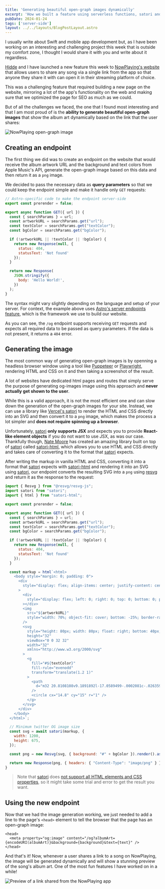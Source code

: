 ```yaml
---
title: 'Generating beautiful open-graph images dynamically'
excerpt: 'How we built a feature using serverless functions, satori and resvg to generate beautiful open-graph images dynamically for NowPlaying'
pubDate: 2024-01-24
tags: ['server-side']
layout: ../../layouts/BlogPostLayout.astro
---
```


I usually write about Swift and mobile app development but, as I have been working on an interesting and challenging project this week that is outside my comfort zone, I thought I would share it with you and write about it regardless.

[Hidde](https://twitter.com/hiddevdploeg) and I have launched a new feature this week to [NowPlaying's website](https://nowplaying.page) that allows users to share any song via a single link from the app so that anyone they share it with can open it in their streaming platform of choice.

This was a challenging feature that required building a new page on the website, mirroring a lot of the app's functionality on the web and making sure that we optimized the page for SEO as much as we could.

But of all the challenges we faced, the one that I found most interesting and that I am most proud of is the **ability to generate beautiful open-graph images** that show the album art dynamically based on the link that the user shares:

![NowPlaying open-graph image](/assets/posts/generating-beautiful-open-graph-images-dynamically/og.webp)

## Creating an endpoint

The first thing we did was to create an endpoint on the website that would receive the album artwork URL and the background and text colors from Apple Music's API, generate the open-graph image based on this data and then return it as a `png` image.

We decided to pass the necessary data as **query parameters** so that we could keep the endpoint simple and make it handle only `GET` requests:

```javascript:og.js
// Astro-specific code to make the endpoint server-side
export const prerender = false;

export async function GET({ url }) {
  const { searchParams } = url;
  const artworkURL = searchParams.get("url");
  const textColor = searchParams.get("textColor");
  const bgColor = searchParams.get("bgColor");

  if (!artworkURL || !textColor || !bgColor) {
    return new Response(null, {
      status: 404,
      statusText: 'Not found'
    });
  }

  return new Response(
    JSON.stringify({
      body: 'Hello World!',
    })
  );
}
```

The syntax might vary slightly depending on the language and setup of your server. For context, the example above uses [Astro's server endpoints feature](https://docs.astro.build/en/core-concepts/endpoints/#server-endpoints-api-routes), which is the framework we use to build our website.

As you can see, the `/og` endpoint supports receiving `GET` requests and expects all required data to be passed as query parameters. If the data is not present, it returns a `404` error.

## Generating the image

The most common way of generating open-graph images is by openning a headless browser window using a tool like [Puppeteer](https://pptr.dev) or [Playwright](https://playwright.dev), rendering HTML and CSS on it and then taking a screenshot of the result.

A lot of websites have dedicated html pages and routes that simply serve the purpose of generating og-images image using this approach and **never actually get shown to the user**.

While this is a valid approach, it is not the most efficient one and can slow down the generation of the open-graph images for your site. Instead, we can use a library like [Vercel's satori](https://github.com/vercel/satori) to render the HTML and CSS directly into an SVG and then convert it to a `png` image, which makes the process a lot simpler and **does not require spinning up a browser**.

Unfortunately, [satori](https://github.com/vercel/satori) **only supports JSX** and expects you to provide **React-like element objects** if you do not want to use JSX, as was our case. Thankfully though, [Nate Moore](https://twitter.com/n_moore?lang=en) has created an amazing library built on top of [satori](https://github.com/vercel/satori) called [satori-html](https://github.com/natemoo-re/satori-html), which allows you to use HTML and CSS directly and takes care of converting it to the format that [satori](https://github.com/vercel/satori) expects.

After writing the markup in vanilla HTML and CSS, converting it into a format that [satori](https://github.com/vercel/satori) expects with [satori-html](https://github.com/natemoo-re/satori-html) and rendering it into an SVG using [satori](https://github.com/vercel/satori), our endpoint converts the resulting SVG into a `png` using [resvg](https://github.com/RazrFalcon/resvg) and return it as the response to the request:

```javascript:og.js
import { Resvg } from "@resvg/resvg-js";
import satori from "satori";
import { html } from "satori-html";

export const prerender = false;

export async function GET({ url }) {
  const { searchParams } = url;
  const artworkURL = searchParams.get("url");
  const textColor = searchParams.get("textColor");
  const bgColor = searchParams.get("bgColor");

  if (!artworkURL || !textColor || !bgColor) {
    return new Response(null, {
      status: 404,
      statusText: 'Not found'
    });
  }

  const markup = html`<html>
    <body style="margin: 0; padding: 0">
      <div
        style="display: flex; align-items: center; justify-content: center; height: 100vh; width: 100vw; overflow: hidden; position: relative;"
      >
        <div
          style="display: flex; left: 0; right: 0; top: 0; bottom: 0; position: absolute; background-image: url(${artworkURL}); background-size: 100%; background-repeat: no-repeat; background-position: center; filter: blur(40px); opacity: 0.75;"
        ></div>
        <img
          src="${artworkURL}"
          style="width: 70%; object-fit: cover; bottom: -25%; border-radius: 14px; box-shadow: 0px 0px 3px rgba(0,0,0, 0.2), 0px 7px 14px rgba(0,0,0, 0.3); border: 2.343718px solid rgba(151,151,151, 1);"
        />
        <svg
          style="height: 80px; width: 80px; float: right; bottom: 40px; right: 52px; position: absolute;"
          height="32"
          viewBox="0 0 32 32"
          width="32"
          xmlns="http://www.w3.org/2000/svg"
        >
          <g
            fill="#${textColor}"
            fill-rule="evenodd"
            transform="translate(1.2 1)"
          >
            <path
              d="m32 20.8108108v9.1891892l-17.0589499-.0002081c-.026359.0001387-.0527342.0002081-.0791254.0002081-8.20801437 0-14.8619247-6.7157288-14.8619247-15 0-8.28427125 6.65391033-15 14.8619247-15 8.2080143 0 14.8619247 6.71572875 14.8619247 15 0 1.2584111-.1535371 2.4806284-.4427359 3.6486106l-9.9382961.0003084c.7983523-.9974294 1.2764295-2.266825 1.2764295-3.648919 0-3.2092222-2.577641-5.81081081-5.7573222-5.81081081-3.1796813 0-5.75732219 2.60158861-5.75732219 5.81081081s2.57764089 5.8108108 5.75732219 5.8108108z"
            />
            <circle cx="14.8" cy="15" r="1" />
          </g>
        </svg>
      </div>
    </body>
  </html>`;

  // Minimum twitter OG image size
  const svg = await satori(markup, {
    width: 1200,
    height: 675,
  });

  const png = new Resvg(svg, { background: "#" + bgColor }).render().asPng();

  return new Response(png, { headers: { "Content-Type": "image/png" } });
}
```

> Note that [satori](https://github.com/vercel/satori) does [not support all HTML elements and CSS properties](https://github.com/vercel/satori#html-elements), so it might take some trial and error to get the result you want.

## Using the new endpoint

Now that we had the image generation working, we just needed to add a line to the page's `<head>` element to tell the browser that the page has an open-graph image:

```html:SongPage.astro
<head>
  <meta property="og:image" content="/og?albumArt={encodeURI(albumArt)}&background={background}&text={text}" />
</head>
```

And that's it! Now, whenever a user shares a link to a song on NowPlaying, the image will be generated dynamically and will show a stunning preview of the song's album art. One of the most fun features I have worked on in a while!

![Preview of a link shared from the NowPlaying app](/assets/posts/generating-beautiful-open-graph-images-dynamically/preview.webp)
